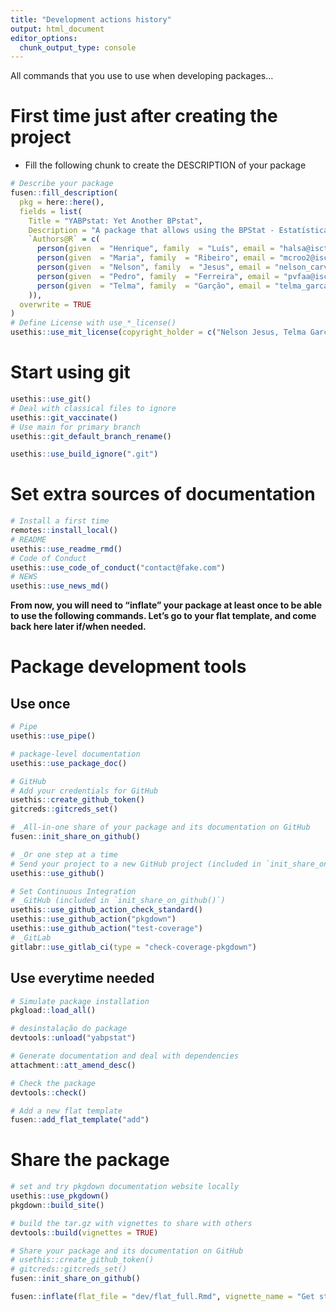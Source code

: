 ```yaml
---
title: "Development actions history"
output: html_document
editor_options: 
  chunk_output_type: console
---
```


All commands that you use to use when developing packages...

# First time just after creating the project

-   Fill the following chunk to create the DESCRIPTION of your package

```r
# Describe your package
fusen::fill_description(
  pkg = here::here(),
  fields = list(
    Title = "YABPstat: Yet Another BPstat",
    Description = "A package that allows using the BPStat - Estatísticas Online, from Banco de Portugal, public API to access statistical activity for reference purposes (more information in: https://bpstat.bportugal.pt/avisos-legais).",
    `Authors@R` = c(
      person(given  = "Henrique", family  = "Luís", email = "halsa@iscte-iul.pt", role = c("aut"), comment = c()),
      person(given  = "Maria", family  = "Ribeiro", email = "mcroo2@iscte-iul.pt", role = c("aut"),comment = c()),
      person(given  = "Nelson", family  = "Jesus", email = "nelson_carvalho_jesus@iscte-iul.pt", role = c("aut", "cre"),comment = c()),
      person(given  = "Pedro", family  = "Ferreira", email = "pvfaa@iscte-iul.pt", role = c("aut"),comment = c()),
      person(given  = "Telma", family  = "Garção", email = "telma_garcao2@iscte-iul.pt", role = c("aut"),comment = c())
    )),
  overwrite = TRUE
)
# Define License with use_*_license()
usethis::use_mit_license(copyright_holder = c("Nelson Jesus, Telma Garção"))
```

# Start using git

```r
usethis::use_git()
# Deal with classical files to ignore
usethis::git_vaccinate()
# Use main for primary branch
usethis::git_default_branch_rename()

usethis::use_build_ignore(".git")
```

# Set extra sources of documentation

```r
# Install a first time
remotes::install_local()
# README
usethis::use_readme_rmd()
# Code of Conduct
usethis::use_code_of_conduct("contact@fake.com")
# NEWS
usethis::use_news_md()
```

**From now, you will need to "inflate" your package at least once to be
able to use the following commands. Let's go to your flat template, and
come back here later if/when needed.**

# Package development tools

## Use once

```r
# Pipe
usethis::use_pipe()

# package-level documentation
usethis::use_package_doc()

# GitHub
# Add your credentials for GitHub
usethis::create_github_token()
gitcreds::gitcreds_set()

# _All-in-one share of your package and its documentation on GitHub
fusen::init_share_on_github()

# _Or one step at a time
# Send your project to a new GitHub project (included in `init_share_on_github()`)
usethis::use_github()

# Set Continuous Integration
# _GitHub (included in `init_share_on_github()`)
usethis::use_github_action_check_standard()
usethis::use_github_action("pkgdown")
usethis::use_github_action("test-coverage")
# _GitLab
gitlabr::use_gitlab_ci(type = "check-coverage-pkgdown")
```

## Use everytime needed

```r
# Simulate package installation
pkgload::load_all()

# desinstalação do package
devtools::unload("yabpstat")

# Generate documentation and deal with dependencies
attachment::att_amend_desc()

# Check the package
devtools::check()

# Add a new flat template
fusen::add_flat_template("add")
```

# Share the package

```r
# set and try pkgdown documentation website locally
usethis::use_pkgdown()
pkgdown::build_site()

# build the tar.gz with vignettes to share with others
devtools::build(vignettes = TRUE)

# Share your package and its documentation on GitHub
# usethis::create_github_token()
# gitcreds::gitcreds_set()
fusen::init_share_on_github()
```

```r
fusen::inflate(flat_file = "dev/flat_full.Rmd", vignette_name = "Get started", overwrite = TRUE)
```


